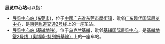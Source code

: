 {{not|会展站|會展中心站}}
'''展览中心站'''可以指：
* [[展览中心站_(东莞)|展览中心站 (东莞市)]]，位于[[中國|中國]][[广东省|广东省]][[东莞市|东莞市]][[厚街镇|厚街镇]]，毗邻[[广东现代国际展览中心|广东现代国际展览中心]]，是[[東莞軌道交通|東莞軌道交通]][[东莞轨道交通2号线|2号线]]上的一座车站。
* [[展览中心站_(基辅地铁)|展览中心站 (基辅地铁)]]，位于[[乌克兰|乌克兰]][[基輔|基輔]]，毗邻[[國際展覽中心|基辅国际展览中心]]，是[[基輔地鐵|基輔地鐵]][[奧博隆-特列姆基線|2号线（奧博隆-特列姆基線）]]上的一座车站。

{{disambig|Cat=五字車站名消歧義|ZhanLanZhongXin}}